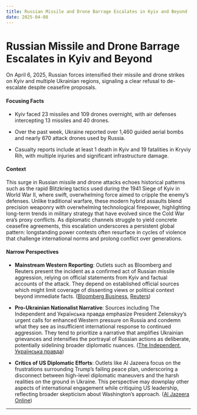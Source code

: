 ```yaml
---
title: Russian Missile and Drone Barrage Escalates in Kyiv and Beyond
date: 2025-04-08
---
```


# Russian Missile and Drone Barrage Escalates in Kyiv and Beyond

On April 6, 2025, Russian forces intensified their missile and drone strikes on Kyiv and multiple Ukrainian regions, signaling a clear refusal to de-escalate despite ceasefire proposals.

#### Focusing Facts

- Kyiv faced 23 missiles and 109 drones overnight, with air defenses intercepting 13 missiles and 40 drones.

- Over the past week, Ukraine reported over 1,460 guided aerial bombs and nearly 670 attack drones used by Russia.

- Casualty reports include at least 1 death in Kyiv and 19 fatalities in Kryviy Rih, with multiple injuries and significant infrastructure damage.

#### Context

This surge in Russian missile and drone attacks echoes historical patterns such as the rapid Blitzkrieg tactics used during the 1941 Siege of Kyiv in World War II, where swift, overwhelming force aimed to cripple the enemy’s defenses. Unlike traditional warfare, these modern hybrid assaults blend precision weaponry with overwhelming technological firepower, highlighting long-term trends in military strategy that have evolved since the Cold War era’s proxy conflicts. As diplomatic channels struggle to yield concrete ceasefire agreements, this escalation underscores a persistent global pattern: longstanding power contests often resurface in cycles of violence that challenge international norms and prolong conflict over generations.

#### Narrow Perspectives

- **Mainstream Western Reporting**: Outlets such as Bloomberg and Reuters present the incident as a confirmed act of Russian missile aggression, relying on official statements from Kyiv and factual accounts of the attack. They depend on established official sources which might limit coverage of dissenting views or political context beyond immediate facts. ([Bloomberg Business](https://www.bloomberg.com/news/articles/2025-04-06/explosions-in-kyiv-as-russia-launches-missile-attack-mayor-says), [Reuters](https://www.reuters.com/world/europe/russia-launches-air-attack-kyiv-ukraines-military-says-2025-04-06/))

- **Pro-Ukrainian Nationalist Narrative**: Sources including The Independent and Українська правда emphasize President Zelenskyy’s urgent calls for enhanced Western pressure on Russia and condemn what they see as insufficient international response to continued aggression. They tend to prioritize a narrative that amplifies Ukrainian grievances and intensifies the portrayal of Russian actions as deliberate, potentially sidelining broader diplomatic nuances. ([The Independent](https://www.independent.co.uk/news/world/europe/ukraine-russia-war-map-missile-attack-putin-peace-talks-latest-b2728329.html), [Українська правда](https://www.pravda.com.ua/eng/news/2025/04/4/7506108/))

- **Critics of US Diplomatic Efforts**: Outlets like Al Jazeera focus on the frustrations surrounding Trump’s failing peace plan, underscoring a disconnect between high-level diplomatic maneuvers and the harsh realities on the ground in Ukraine. This perspective may downplay other aspects of international engagement while critiquing US leadership, reflecting broader skepticism about Washington’s approach. ([Al Jazeera Online](https://www.aljazeera.com/news/2025/4/7/as-russia-attacks-ukrainians-doubt-potential-of-trumps-peace-plan))

---
